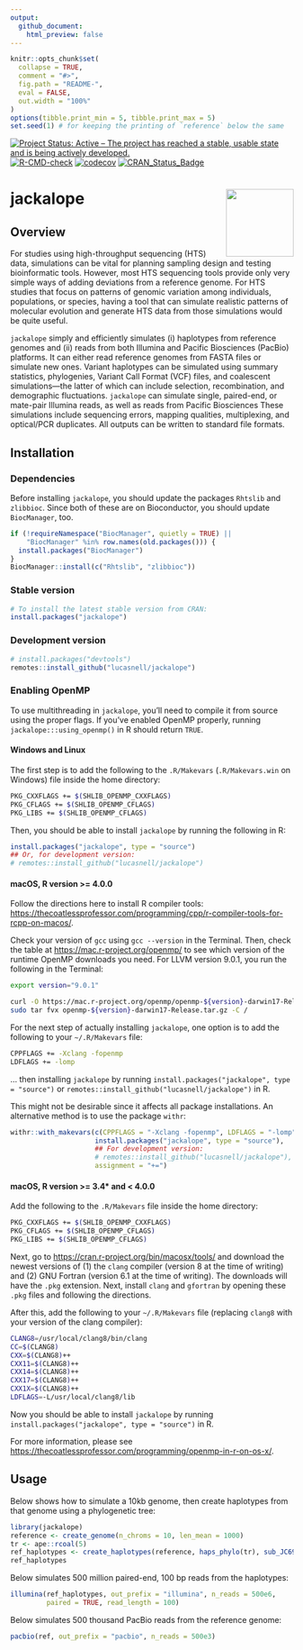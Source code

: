 ```yaml
---
output:
  github_document:
    html_preview: false
---
```


<!-- README.md is generated from README.Rmd. Please edit that file -->

```r
knitr::opts_chunk$set(
  collapse = TRUE,
  comment = "#>",
  fig.path = "README-",
  eval = FALSE,
  out.width = "100%"
)
options(tibble.print_min = 5, tibble.print_max = 5)
set.seed(1) # for keeping the printing of `reference` below the same
```


[![Project Status: Active – The project has reached a stable, usable state and is being actively developed.](https://www.repostatus.org/badges/latest/active.svg)](https://www.repostatus.org/#active)
[![R-CMD-check](https://github.com/lucasnell/jackalope/actions/workflows/R-CMD-check.yaml/badge.svg)](https://github.com/lucasnell/jackalope/actions/workflows/R-CMD-check.yaml)
[![codecov](https://codecov.io/gh/lucasnell/jackalope/branch/master/graph/badge.svg)](https://app.codecov.io/gh/lucasnell/jackalope)
[![CRAN_Status_Badge](https://www.r-pkg.org/badges/version/jackalope)](https://cran.r-project.org/package=jackalope)


# jackalope  <img src="man/figures/logo.png" align="right" alt="" width="120" />

## Overview


For studies using high-throughput sequencing (HTS) data, simulations can be 
vital for planning sampling design and testing bioinformatic tools.
However, most HTS sequencing tools provide only very simple ways of adding 
deviations from a reference genome.
For HTS studies that focus on patterns of genomic variation among individuals,
populations, or species, having a tool that can simulate realistic patterns of
molecular evolution and generate HTS data from those simulations would be quite useful.


`jackalope` simply and efficiently
simulates (i) haplotypes from reference genomes and (ii) reads from both Illumina
and Pacific Biosciences (PacBio) platforms. 
It can either read reference genomes from FASTA files or simulate new ones.
Variant haplotypes can be simulated using summary statistics, phylogenies, 
Variant Call Format (VCF) files, and coalescent simulations—the latter of which
can include selection, recombination, and demographic fluctuations.
`jackalope` can simulate single, paired-end, or mate-pair Illumina reads, 
as well as reads from Pacific Biosciences
These simulations include sequencing errors, mapping qualities, multiplexing,
and optical/PCR duplicates. All outputs can be written to standard file formats.


## Installation

### Dependencies

Before installing `jackalope`, you should update the packages `Rhtslib` and `zlibbioc`.
Since both of these are on Bioconductor, you should update `BiocManager`, too.

```r
if (!requireNamespace("BiocManager", quietly = TRUE) ||
    "BiocManager" %in% row.names(old.packages())) {
  install.packages("BiocManager")
}
BiocManager::install(c("Rhtslib", "zlibbioc"))
```


### Stable version

```r
# To install the latest stable version from CRAN:
install.packages("jackalope")
```

### Development version

```r
# install.packages("devtools")
remotes::install_github("lucasnell/jackalope")
```


### Enabling OpenMP

To use multithreading in `jackalope`, you'll need to compile it from source 
using the proper flags.
If you've enabled OpenMP properly, running `jackalope:::using_openmp()` in R
should return `TRUE`.



#### Windows and Linux

The first step is to add the following to the
`.R/Makevars` (`.R/Makevars.win` on Windows) file inside the home directory:

```bash
PKG_CXXFLAGS += $(SHLIB_OPENMP_CXXFLAGS)
PKG_CFLAGS += $(SHLIB_OPENMP_CFLAGS)
PKG_LIBS += $(SHLIB_OPENMP_CFLAGS)
```

Then, you should be able to install `jackalope` by running the following in R:

```r
install.packages("jackalope", type = "source")
## Or, for development version:
# remotes::install_github("lucasnell/jackalope")
```




#### macOS, R version >= 4.0.0


Follow the directions here to install R compiler tools:
<https://thecoatlessprofessor.com/programming/cpp/r-compiler-tools-for-rcpp-on-macos/>.

Check your version of `gcc` using `gcc --version` in the Terminal.
Then, check the table at <https://mac.r-project.org/openmp/> to see which
version of the runtime OpenMP downloads you need.
For LLVM version 9.0.1, you run the following in the Terminal:

```bash
export version="9.0.1"

curl -O https://mac.r-project.org/openmp/openmp-${version}-darwin17-Release.tar.gz
sudo tar fvx openmp-${version}-darwin17-Release.tar.gz -C /
```


For the next step of actually installing `jackalope`, one option is to 
add the following to your `~/.R/Makevars` file:

```bash
CPPFLAGS += -Xclang -fopenmp
LDFLAGS += -lomp
```


... then installing `jackalope` by running 
`install.packages("jackalope", type = "source")` or 
`remotes::install_github("lucasnell/jackalope")` in R.


This might not be desirable since it affects all package installations.
An alternative method is to use the package `withr`:

```r
withr::with_makevars(c(CPPFLAGS = "-Xclang -fopenmp", LDFLAGS = "-lomp"), 
                     install.packages("jackalope", type = "source"),
                     ## For development version:
                     # remotes::install_github("lucasnell/jackalope"),
                     assignment = "+=")
```



#### macOS, R version >= 3.4* and < 4.0.0

Add the following to the `.R/Makevars` file inside the home directory:

```bash
PKG_CXXFLAGS += $(SHLIB_OPENMP_CXXFLAGS)
PKG_CFLAGS += $(SHLIB_OPENMP_CFLAGS)
PKG_LIBS += $(SHLIB_OPENMP_CFLAGS)
```

Next, go to <https://cran.r-project.org/bin/macosx/tools/> and download
the newest versions of
(1\) the `clang` compiler (version 8 at the time of writing)
and
(2\) GNU Fortran (version 6.1 at the time of writing).
The downloads will have the `.pkg` extension.
Next, install `clang` and `gfortran` by opening these `.pkg` files 
and following the directions.


After this, add the following to your `~/.R/Makevars` file
(replacing `clang8` with your version of the clang compiler):

```bash
CLANG8=/usr/local/clang8/bin/clang
CC=$(CLANG8)
CXX=$(CLANG8)++
CXX11=$(CLANG8)++
CXX14=$(CLANG8)++
CXX17=$(CLANG8)++
CXX1X=$(CLANG8)++
LDFLAGS=-L/usr/local/clang8/lib
```


Now you should be able to install `jackalope` by running
`install.packages("jackalope", type = "source")` in R.

For more information, please see
<https://thecoatlessprofessor.com/programming/openmp-in-r-on-os-x/>.


## Usage

Below shows how to simulate a 10kb genome, then create haplotypes from that genome
using a phylogenetic tree:

```r
library(jackalope)
reference <- create_genome(n_chroms = 10, len_mean = 1000)
tr <- ape::rcoal(5)
ref_haplotypes <- create_haplotypes(reference, haps_phylo(tr), sub_JC69(0.1))
ref_haplotypes
```


Below simulates 500 million paired-end, 100 bp reads from the haplotypes:

```r
illumina(ref_haplotypes, out_prefix = "illumina", n_reads = 500e6,
         paired = TRUE, read_length = 100)
```


Below simulates 500 thousand PacBio reads from the reference genome:

```r
pacbio(ref, out_prefix = "pacbio", n_reads = 500e3)
```

